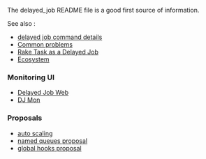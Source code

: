The delayed_job README file is a good first source of information.

See also :
* [[delayed job command details]]
* [[Common problems]]
* [[Rake Task as a Delayed Job]]
* [[Ecosystem]]

===Monitoring UI===
* [https://github.com/ejschmitt/delayed_job_web Delayed Job Web]
* [https://github.com/akshayrawat/dj_mon DJ Mon]

===Proposals===

* [[auto scaling]]
* [[named queues proposal]]
* [[global hooks proposal]]